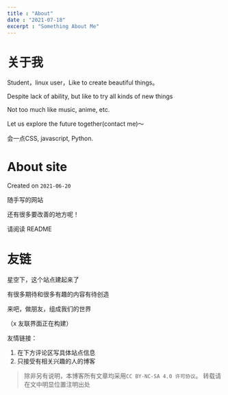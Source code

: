 ```yaml
---
title : "About"
date : "2021-07-18"
excerpt : "Something About Me"
---
```



# 关于我

Student，linux user，Like to create beautiful things。

Despite lack of ability, but like to try all kinds of new things

Not too much like music, anime, etc.

Let us explore the future together(contact me)～

会一点CSS, javascript, Python.


# About site

Created on ``2021-06-20``

随手写的网站

还有很多要改善的地方呢！

请阅读 README

# 友链


星空下，这个站点建起来了

有很多期待和很多有趣的内容有待创造

来吧，做朋友，组成我们的世界


（x 友联界面正在构建）



友情链接：

1. 在下方评论区写具体站点信息
2. 只接受有相关兴趣的人的博客



> 除非另有说明，本博客所有文章均采用`CC BY-NC-SA 4.0 许可协议`。 转载请在文中明显位置注明出处
